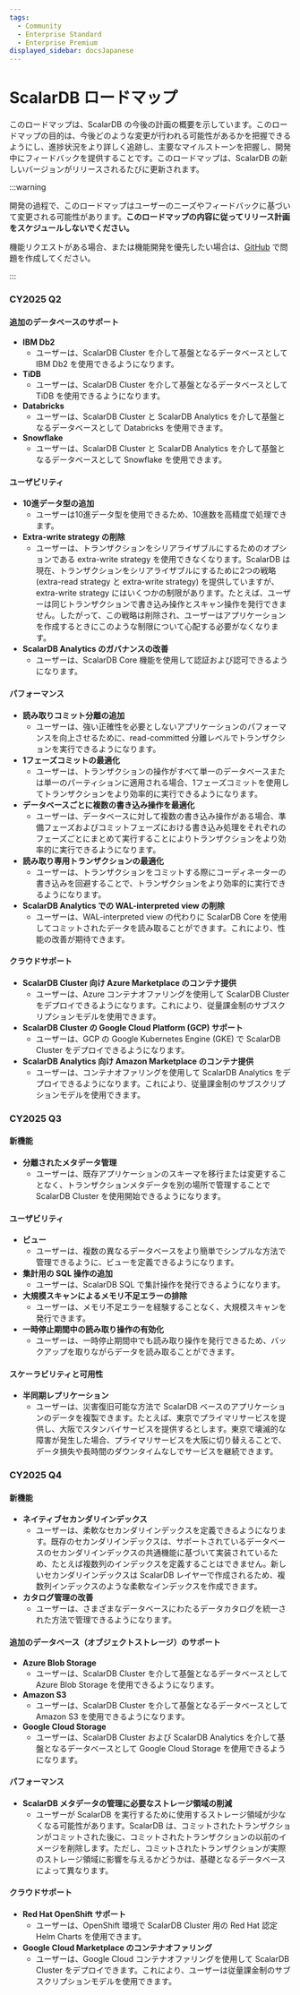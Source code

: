 ```yaml
---
tags:
  - Community
  - Enterprise Standard
  - Enterprise Premium
displayed_sidebar: docsJapanese
---
```


# ScalarDB ロードマップ


<TranslationBanner />

このロードマップは、ScalarDB の今後の計画の概要を示しています。このロードマップの目的は、今後どのような変更が行われる可能性があるかを把握できるようにし、進捗状況をより詳しく追跡し、主要なマイルストーンを把握し、開発中にフィードバックを提供することです。このロードマップは、ScalarDB の新しいバージョンがリリースされるたびに更新されます。

:::warning

開発の過程で、このロードマップはユーザーのニーズやフィードバックに基づいて変更される可能性があります。**このロードマップの内容に従ってリリース計画をスケジュールしないでください。**

機能リクエストがある場合、または機能開発を優先したい場合は、[GitHub](https://github.com/scalar-labs/scalardb/issues) で問題を作成してください。

:::

### CY2025 Q2

#### 追加のデータベースのサポート

- **IBM Db2**
  - ユーザーは、ScalarDB Cluster を介して基盤となるデータベースとして IBM Db2 を使用できるようになります。
- **TiDB**
  - ユーザーは、ScalarDB Cluster を介して基盤となるデータベースとして TiDB を使用できるようになります。
- **Databricks**
  - ユーザーは、ScalarDB Cluster と ScalarDB Analytics を介して基盤となるデータベースとして Databricks を使用できます。
- **Snowflake**
  - ユーザーは、ScalarDB Cluster と ScalarDB Analytics を介して基盤となるデータベースとして Snowflake を使用できます。

#### ユーザビリティ

- **10進データ型の追加**
  - ユーザーは10進データ型を使用できるため、10進数を高精度で処理できます。
- **Extra-write strategy の削除**
  - ユーザーは、トランザクションをシリアライザブルにするためのオプションである extra-write strategy を使用できなくなります。ScalarDB は現在、トランザクションをシリアライザブルにするために2つの戦略 (extra-read strategy と extra-write strategy) を提供していますが、extra-write strategy にはいくつかの制限があります。たとえば、ユーザーは同じトランザクションで書き込み操作とスキャン操作を発行できません。したがって、この戦略は削除され、ユーザーはアプリケーションを作成するときにこのような制限について心配する必要がなくなります。
- **ScalarDB Analytics のガバナンスの改善**
  - ユーザーは、ScalarDB Core 機能を使用して認証および認可できるようになります。

#### パフォーマンス

- **読み取りコミット分離の追加**
  - ユーザーは、強い正確性を必要としないアプリケーションのパフォーマンスを向上させるために、read-committed 分離レベルでトランザクションを実行できるようになります。
- **1フェーズコミットの最適化**
  - ユーザーは、トランザクションの操作がすべて単一のデータベースまたは単一のパーティションに適用される場合、1フェーズコミットを使用してトランザクションをより効率的に実行できるようになります。
- **データベースごとに複数の書き込み操作を最適化**
  - ユーザーは、データベースに対して複数の書き込み操作がある場合、準備フェーズおよびコミットフェーズにおける書き込み処理をそれぞれのフェーズごとにまとめて実行することによりトランザクションをより効率的に実行できるようになります。
- **読み取り専用トランザクションの最適化**
  - ユーザーは、トランザクションをコミットする際にコーディネーターの書き込みを回避することで、トランザクションをより効率的に実行できるようになります。
- **ScalarDB Analytics での WAL-interpreted view の削除**
  - ユーザーは、WAL-interpreted view の代わりに ScalarDB Core を使用してコミットされたデータを読み取ることができます。これにより、性能の改善が期待できます。

#### クラウドサポート

- **ScalarDB Cluster 向け Azure Marketplace のコンテナ提供**
  - ユーザーは、Azure コンテナオファリングを使用して ScalarDB Cluster をデプロイできるようになります。これにより、従量課金制のサブスクリプションモデルを使用できます。
- **ScalarDB Cluster の Google Cloud Platform (GCP) サポート**
  - ユーザーは、GCP の Google Kubernetes Engine (GKE) で ScalarDB Cluster をデプロイできるようになります。
- **ScalarDB Analytics 向け Amazon Marketplace のコンテナ提供**
  - ユーザーは、コンテナオファリングを使用して ScalarDB Analytics をデプロイできるようになります。これにより、従量課金制のサブスクリプションモデルを使用できます。

### CY2025 Q3

#### 新機能

- **分離されたメタデータ管理**
  - ユーザーは、既存アプリケーションのスキーマを移行または変更することなく、トランザクションメタデータを別の場所で管理することで ScalarDB Cluster を使用開始できるようになります。

#### ユーザビリティ

- **ビュー**
  - ユーザーは、複数の異なるデータベースをより簡単でシンプルな方法で管理できるように、ビューを定義できるようになります。
- **集計用の SQL 操作の追加**
  - ユーザーは、ScalarDB SQL で集計操作を発行できるようになります。
- **大規模スキャンによるメモリ不足エラーの排除**
  - ユーザーは、メモリ不足エラーを経験することなく、大規模スキャンを発行できます。
- **一時停止期間中の読み取り操作の有効化**
  - ユーザーは、一時停止期間中でも読み取り操作を発行できるため、バックアップを取りながらデータを読み取ることができます。

#### スケーラビリティと可用性

- **半同期レプリケーション**
  - ユーザーは、災害復旧可能な方法で ScalarDB ベースのアプリケーションのデータを複製できます。たとえば、東京でプライマリサービスを提供し、大阪でスタンバイサービスを提供するとします。東京で壊滅的な障害が発生した場合、プライマリサービスを大阪に切り替えることで、データ損失や長時間のダウンタイムなしでサービスを継続できます。

### CY2025 Q4

#### 新機能

- **ネイティブセカンダリインデックス**
  - ユーザーは、柔軟なセカンダリインデックスを定義できるようになります。既存のセカンダリインデックスは、サポートされているデータベースのセカンダリインデックスの共通機能に基づいて実装されているため、たとえば複数列のインデックスを定義することはできません。新しいセカンダリインデックスは ScalarDB レイヤーで作成されるため、複数列インデックスのような柔軟なインデックスを作成できます。
- **カタログ管理の改善**
  - ユーザーは、さまざまなデータベースにわたるデータカタログを統一された方法で管理できるようになります。

#### 追加のデータベース（オブジェクトストレージ）のサポート

- **Azure Blob Storage**
  - ユーザーは、ScalarDB Cluster を介して基盤となるデータベースとして Azure Blob Storage を使用できるようになります。
- **Amazon S3**
  - ユーザーは、ScalarDB Cluster を介して基盤となるデータベースとして Amazon S3 を使用できるようになります。
- **Google Cloud Storage**
  - ユーザーは、ScalarDB Cluster および ScalarDB Analytics を介して基盤となるデータベースとして Google Cloud Storage を使用できるようになります。

#### パフォーマンス

- **ScalarDB メタデータの管理に必要なストレージ領域の削減**
  - ユーザーが ScalarDB を実行するために使用するストレージ領域が少なくなる可能性があります。ScalarDB は、コミットされたトランザクションがコミットされた後に、コミットされたトランザクションの以前のイメージを削除します。ただし、コミットされたトランザクションが実際のストレージ領域に影響を与えるかどうかは、基礎となるデータベースによって異なります。

#### クラウドサポート

- **Red Hat OpenShift サポート**
  - ユーザーは、OpenShift 環境で ScalarDB Cluster 用の Red Hat 認定 Helm Charts を使用できます。
- **Google Cloud Marketplace のコンテナオファリング**
  - ユーザーは、Google Cloud コンテナオファリングを使用して ScalarDB Cluster をデプロイできます。これにより、ユーザーは従量課金制のサブスクリプションモデルを使用できます。
